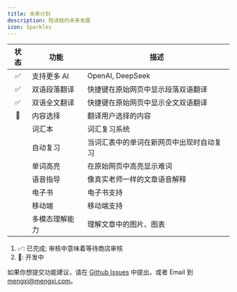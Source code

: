 ```yaml
---
title: 未来计划
description: 陪读蛙的未来发展
icon: Sparkles
---
```


| 状态 | 功能           | 描述                                     |
| :--: | -------------- | ---------------------------------------- |
|  ✅  | 支持更多 AI    | OpenAI, DeepSeek                         |
|  ✅  | 双语段落翻译   | 快捷键在原始网页中显示段落双语翻译       |
|  ✅  | 双语全文翻译   | 快捷键在原始网页中显示全文双语翻译       |
|  🚧  | 内容选择       | 翻译用户选择的内容                       |
|      | 词汇本         | 词汇复习系统                             |
|      | 自动复习       | 当词汇表中的单词在新网页中出现时自动复习 |
|      | 单词高亮       | 在原始网页中高亮显示难词                 |
|      | 语音指导       | 像真实老师一样的文章语音解释             |
|      | 电子书         | 电子书支持                               |
|      | 移动端         | 移动端支持                               |
|      | 多模态理解能力 | 理解文章中的图片、图表                   |

1. ✅: 已完成; 审核中意味着等待商店审核
2. 🚧: 开发中

如果你想提交功能建议，请在 [Github Issues](https://github.com/mengxi-ream/read-frog/issues) 中提出，或者 Email 到 [mengxi@mengxi.com](mailto:mengxi@mengxi.work)。
